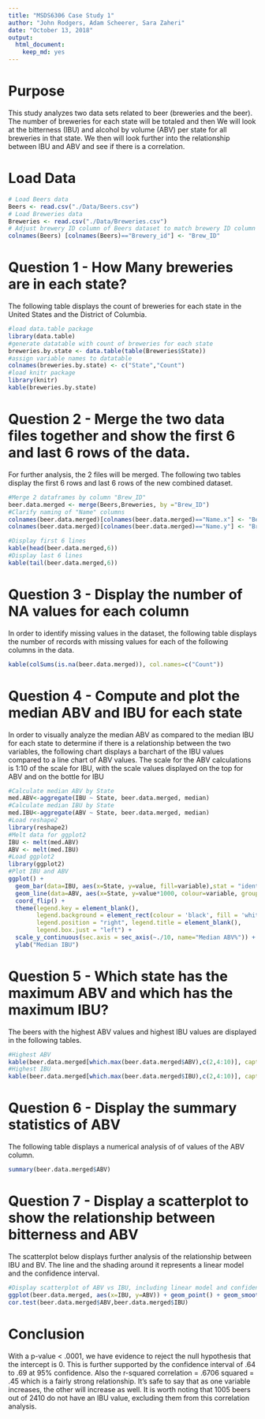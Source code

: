 ```yaml
---
title: "MSDS6306 Case Study 1"
author: "John Rodgers, Adam Scheerer, Sara Zaheri"
date: "October 13, 2018"
output:
  html_document:
    keep_md: yes
---
```


# Purpose
This study analyzes two data sets related to beer (breweries and the beer). The number of breweries for each state will be totaled and then We will look at the bitterness (IBU) and alcohol by volume (ABV) per state for all breweries in that state. We then will look further into the relationship between IBU and ABV and see if there is a correlation.

# Load Data

```r
# Load Beers data
Beers <- read.csv("./Data/Beers.csv")
# Load Breweries data
Breweries <- read.csv("./Data/Breweries.csv")
# Adjust brewery ID column of Beers dataset to match brewery ID column name of Breweries dataset
colnames(Beers) [colnames(Beers)=="Brewery_id"] <- "Brew_ID"
```

# Question 1 - How Many breweries are in each state?
The following table displays the count of breweries for each state in the United States and the District of Columbia.
```r
#load data.table package
library(data.table)
#generate datatable with count of breweries for each state
breweries.by.state <- data.table(table(Breweries$State))
#assign variable names to datatable
colnames(breweries.by.state) <- c("State","Count")
#load knitr package
library(knitr)
kable(breweries.by.state)
```

# Question 2 - Merge the two data files together and show the first 6 and last 6 rows of the data.
For further analysis, the 2 files will be merged.  The following two tables display the first 6 rows and last 6 rows of the new combined dataset.
```r
#Merge 2 dataframes by column "Brew_ID"
beer.data.merged <- merge(Beers,Breweries, by ="Brew_ID")
#Clarify naming of "Name" columns
colnames(beer.data.merged)[colnames(beer.data.merged)=="Name.x"] <- "Beer Name"
colnames(beer.data.merged)[colnames(beer.data.merged)=="Name.y"] <- "Brewery Name"

#Display first 6 lines
kable(head(beer.data.merged,6))
#Display last 6 lines
kable(tail(beer.data.merged,6))
```

# Question 3 - Display the number of NA values for each column
In order to identify missing values in the dataset, the following table displays the number of records with missing values for each of the following columns in the data.
```r
kable(colSums(is.na(beer.data.merged)), col.names=c("Count"))
```

# Question 4 - Compute and plot the median ABV and IBU for each state
In order to visually analyze the median ABV as compared to the median IBU for each state to determine if there is a relationship between the two variables, the following chart displays a barchart of the IBU values compared to a line chart of ABV values.  The scale for the ABV calculations is 1:10 of the scale for IBU, with the scale values displayed on the top for ABV and on the bottle for IBU
```r
#Calculate median ABV by State
med.ABV<-aggregate(IBU ~ State, beer.data.merged, median)
#Calculate median IBU by State
med.IBU<-aggregate(ABV ~ State, beer.data.merged, median)
#Load reshape2
library(reshape2)
#Melt data for ggplot2
IBU <- melt(med.ABV)
ABV <- melt(med.IBU)
#Load ggplot2
library(ggplot2)
#Plot IBU and ABV
ggplot() +
  geom_bar(data=IBU, aes(x=State, y=value, fill=variable),stat = "identity") + 
  geom_line(data=ABV, aes(x=State, y=value*1000, colour=variable, group=1), stat="identity") +
  coord_flip() +
  theme(legend.key = element_blank(), 
        legend.background = element_rect(colour = 'black', fill = 'white'), 
        legend.position = "right", legend.title = element_blank(),
        legend.box.just = "left") +
  scale_y_continuous(sec.axis = sec_axis(~./10, name="Median ABV%")) +
  ylab("Median IBU") 
```

# Question 5 - Which state has the maximum ABV and which has the maximum IBU?
The beers with the highest ABV values and highest IBU values are displayed in the following tables.
```r
#Highest ABV
kable(beer.data.merged[which.max(beer.data.merged$ABV),c(2,4:10)], caption="Highest ABV")
#Highest IBU
kable(beer.data.merged[which.max(beer.data.merged$IBU),c(2,4:10)], caption="Highest IBU")
```

# Question 6 - Display the summary statistics of ABV
The following table displays a numerical analysis of of values of the ABV column.
``` r
summary(beer.data.merged$ABV)
```

# Question 7 - Display a scatterplot to show the relationship between bitterness and ABV
The scatterplot below displays further analysis of the relationship between IBU and BV.  The line and the shading around it represents a linear model and the confidence interval.  
```r
#Display scatterplot of ABV vs IBU, including linear model and confidence interval
ggplot(beer.data.merged, aes(x=IBU, y=ABV)) + geom_point() + geom_smooth(method=lm)
cor.test(beer.data.merged$ABV,beer.data.merged$IBU)
```

# Conclusion

With a p-value < .0001, we have evidence to reject the null hypothesis that the intercept is 0. This is further supported by the confidence interval of .64 to .69 at 95% confidence. Also the r-squared correlation = .6706 squared = .45 which is a fairly strong relationship. It’s safe to say that as one variable increases, the other will increase as well. It is worth noting that 1005 beers out of 2410 do not have an IBU value, excluding them from this correlation analysis.